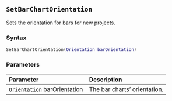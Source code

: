 ::: {.minipage data-latex="{\textwidth}"}
## `SetBarChartOrientation`

Sets the orientation for bars for new projects.

### Syntax {-}

``` .lua
SetBarChartOrientation(Orientation barOrientation)
```
### Parameters {-}

**Parameter** | **Description**
| :-- | :-- |
| [`Orientation`](#orientation) barOrientation | The bar charts' orientation. |
:::
